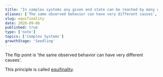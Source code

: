 ```yaml
---
title: 'In complex systems any given end state can be reached by many different means'
aliases: ['The same observed behavior can have very different causes', 'Equifinality', 'equifinality']
slug: equifinality
date: 2020-09-06
published: true
type: ['note']
topics: ['Complex Systems']
growthStage: 'Seedling'
---
```


The flip point is 'the same observed behavior can have very different causes'.

This principle is called [equifinality](https://en.m.wikipedia.org/wiki/Equifinality).
